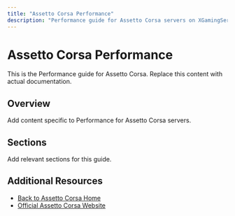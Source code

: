 ```yaml
---
title: "Assetto Corsa Performance"
description: "Performance guide for Assetto Corsa servers on XGamingServer"
---
```


# Assetto Corsa Performance

This is the Performance guide for Assetto Corsa. Replace this content with actual documentation.

## Overview

Add content specific to Performance for Assetto Corsa servers.

## Sections

Add relevant sections for this guide.

## Additional Resources

- [Back to Assetto Corsa Home](./index)
- [Official Assetto Corsa Website](https://example.com)
